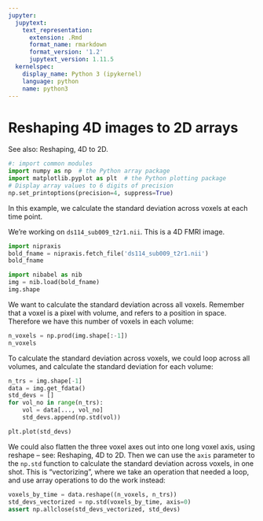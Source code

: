```yaml
---
jupyter:
  jupytext:
    text_representation:
      extension: .Rmd
      format_name: rmarkdown
      format_version: '1.2'
      jupytext_version: 1.11.5
  kernelspec:
    display_name: Python 3 (ipykernel)
    language: python
    name: python3
---
```


# Reshaping 4D images to 2D arrays

See also: Reshaping, 4D to 2D.

```python
#: import common modules
import numpy as np  # the Python array package
import matplotlib.pyplot as plt  # the Python plotting package
# Display array values to 6 digits of precision
np.set_printoptions(precision=4, suppress=True)
```

In this example, we calculate the standard deviation across voxels at each
time point.

We’re working on `ds114_sub009_t2r1.nii`.  This is a 4D FMRI image.

```python
import nipraxis
bold_fname = nipraxis.fetch_file('ds114_sub009_t2r1.nii')
bold_fname
```

```python
import nibabel as nib
img = nib.load(bold_fname)
img.shape
```

We want to calculate the standard deviation across all voxels.  Remember that a
voxel is a pixel with volume, and refers to a position in space. Therefore we
have this number of voxels in each volume:

```python
n_voxels = np.prod(img.shape[:-1])
n_voxels
```

To calculate the standard deviation across voxels, we could loop across all
volumes, and calculate the standard deviation for each volume:

```python
n_trs = img.shape[-1]
data = img.get_fdata()
std_devs = []
for vol_no in range(n_trs):
    vol = data[..., vol_no]
    std_devs.append(np.std(vol))

plt.plot(std_devs)
```

We could also flatten the three voxel axes out into one long voxel axis, using
reshape – see: Reshaping, 4D to 2D.  Then we can use the `axis`
parameter to the `np.std` function to calculate the standard deviation
across voxels, in one shot.  This is “vectorizing”, where we take an operation
that needed a loop, and use array operations to do the work instead:

```python
voxels_by_time = data.reshape((n_voxels, n_trs))
std_devs_vectorized = np.std(voxels_by_time, axis=0)
assert np.allclose(std_devs_vectorized, std_devs)
```
